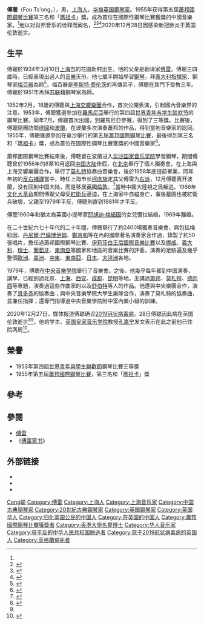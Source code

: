 {{NoteTA|G1=Music}}
{{Refimprove|time=2020-12-29T00:52:24+00:00}}
{{Infobox musical artist
| name = 傅聪
| type = 音樂家
| birth_date = {{birth date|1934|3|10}}
| birth_place = {{ROC-1928|上海市}}
| death_date = {{death date and age|2020|12|28|1934|3|10}}
| death_place ={{UK}}[[倫敦|倫敦]]<ref name="BBC20201229">{{Cite web |url=https://www.bbc.com/news/world-asia-china-55471813 |title=Renowned Chinese pianist Fou Ts'ong dies of Covid-19 |access-date=2020-12-29 |archive-date=2021-02-01 |archive-url=https://web.archive.org/web/20210201232650/https://www.bbc.com/news/world-asia-china-55471813 }}</ref>
| death_cause=[[2019冠狀病毒病|2019冠狀病毒病]]
| image = Fou Ts'ong 1965b.jpg
| image_caption = 1965年的傅聪
| parents = [[傅雷|傅雷]]、[[朱梅馥|朱梅馥]]<ref>[http://sh.eastday.com/m/20131028/u1a7738404.html 傅雷夫婦“葉落歸根”骨灰落葬浦東 傅敏致辭] {{webarchive|url=https://web.archive.org/web/20131029200336/http://sh.eastday.com/m/20131028/u1a7738404.html |date=2013-10-29 }}. Sh.eastday.com (2013-10-28). Retrieved on 2015-07-04.</ref>
| spouse = {{marriage|[[弥拉·梅纽因|弥拉·梅纽因]]|1960|1969|end=d}}<ref>[http://www.thepeerage.com/p23822.htm Fou Ts'ong] {{Wayback|url=http://www.thepeerage.com/p23822.htm |date=20210109161054 }}. The Peerage. Retrieved on 2015-07-04.</ref><br/>{{marriage|玄禧晶|1973|1976|end=d}}<br/>{{marriage|{{le|卓一龙|Patsy Toh}}|1987|2020|end=s}}
| instrument = [[鋼琴|鋼琴]]
| genre = [[古典音樂|古典音樂]]
| occupation = [[鋼琴家|鋼琴家]]
| nationality = {{ROC-1928}}（1934年－1949年）<br>{{PRC}}（1949年－1965年）<br>{{GBR}}（1965年－2020年）
| award = 第五届[[肖邦国际钢琴比赛|肖邦国际钢琴比赛]]第三名和“玛祖卡”奖
}}

'''傅聰'''（Fou Ts'ong，{{bd|1934年|3月10日|2020年|12月28日|catIdx=F傅}}），男，[[上海人|上海人]]，[[華裔英國人|华裔英国]][[鋼琴家|鋼琴家]]。1955年获得第五屆[[蕭邦國際鋼琴比賽|蕭邦國際鋼琴比賽]]第三名和「[[瑪祖卡|瑪祖卡]]」獎，成為首位在國際性鋼琴比賽獲獎的中國音樂家。<ref name=":0" />他以对肖邦音乐的诠释而闻名，<ref>{{Cite news|url=https://www.sohu.com/a/441101873_260616|title=纪念｜不只擅弹肖邦，傅聪还喜欢莫扎特和海顿|work=澎湃新闻|date=2020-12-29|accessdate=2021-12-17|archive-date=2021-12-17|archive-url=https://web.archive.org/web/20211217052450/https://www.sohu.com/a/441101873_260616}}</ref><ref name="BBC_obit">{{Cite news|date=2020-12-29|title=Renowned Chinese pianist Fou Ts'ong dies of Covid-19|language=en-GB|work=BBC News|url=https://www.bbc.com/news/world-asia-china-55471813|access-date=2020-12-29|archive-date=2021-02-01|archive-url=https://web.archive.org/web/20210201232650/https://www.bbc.com/news/world-asia-china-55471813}}</ref><ref>{{Cite news|last=Queirós|first=Luís Miguel|title=Morreu Fou Ts'ong, o luminoso intérprete chinês de Chopin|date=2020-12-29|url=https://www.publico.pt/2020/12/29/culturaipsilon/noticia/morreu-fou-tsong-luminoso-interprete-chines-chopin-1944547|access-date=2020-12-30|work=[[Público_(Portugal)|Público]]|language=pt|archive-date=2021-12-17|archive-url=https://web.archive.org/web/20211217052448/https://www.publico.pt/2020/12/29/culturaipsilon/noticia/morreu-fou-tsong-luminoso-interprete-chines-chopin-1944547}}</ref>2020年12月28日因感染新冠肺炎于英国伦敦逝世。

== 生平 ==
傅聰於1934年3月10日[[上海市_(中華民國)|上海市]]的花園新村出生，他的父亲是翻译家[[傅雷|傅雷]]。傅聰三四歲時，已經表現出過人的[[音樂|音樂]]天份。他七歲半開始學習[[鋼琴|鋼琴]]，拜[[義大利|義大利]][[指揮家|指揮家]]、鋼琴家[[梅百器|梅百器]]為師<ref>{{Cite web|title=Fou Ts’ong|url=https://www.oxfordmusiconline.com/grovemusic/view/10.1093/gmo/9781561592630.001.0001/omo-9781561592630-e-0000010066|accessdate=2020-12-29|work=Grove Music Online|language=en|archive-date=2018-06-02|archive-url=https://web.archive.org/web/20180602095300/http://www.oxfordmusiconline.com/grovemusic/view/10.1093/gmo/9781561592630.001.0001/omo-9781561592630-e-0000010066}}</ref>。梅百器是[[李斯特·费伦茨|李斯特·费伦茨]]的再傳弟子，傅聰在其門下受教三年。傅聰於1951年再拜[[苏联|苏联]]籍鋼琴家{{Internal link helper/en|勃隆斯丹夫人|Ada Bronstein}}為師。

1952年2月，18歲的傅聰與[[上海交響樂團|上海交響樂團]]合作，首次公開表演，引起國內音樂界的注意。1953年，傅聰獲選參加在[[羅馬尼亞|羅馬尼亞]]舉行的第四屆[[世界青年與學生聯歡節|世界青年与学生联欢节]]的鋼琴比賽。同年7月，傅聰首次出國，到羅馬尼亞參賽，得到了三等獎。比賽後，傅聰隨團訪問[[德國|德國]]和[[波蘭|波蘭]]，在波蘭多次演奏蕭邦的作品，得到當地音樂家的認同。1955年，傅聰獲邀參加在華沙舉行的第五屆[[蕭邦國際鋼琴比賽|蕭邦國際鋼琴比賽]]，最後得到第三名和「[[瑪祖卡|瑪祖卡]]」獎，成為首位在國際性鋼琴比賽獲獎的中國音樂家<ref name=":0">{{Cite book|title=游艺黑白——世界钢琴家访问录|author=焦元溥|publisher=广西师范大学出版社|year=2019-10|isbn=9787559821034|location=|pages=}}</ref>。

蕭邦國際鋼琴比賽結束後，傅聰留在波蘭进入[[蕭邦音樂大學|华沙国家音乐学院]]學習鋼琴，期間傅聰曾於1956年的8至10月返回[[中国大陆|中国大陆]]休假，在[[北京|北京]]舉行了個人獨奏會，在上海與上海交響樂團合作，舉行了[[莫札特|莫札特]]協奏曲音樂會，後於1958年底提前畢業，同年年初的[[反右运动#反右的扩大化|反右補課]]當中，時任上海市长[[柯庆施|柯庆施]]定其父傅雷为[[右派|右派]]，12月傅聰离开波蘭，没有回到中国大陆，而是移居[[英國|英國]][[倫敦|倫敦]]。<ref>{{Cite news|title=Classical Music in Review (Published 1993)|url=https://www.nytimes.com/1993/02/03/news/classical-music-in-review-295693.html|newspaper=The New York Times|date=1993-02-03|accessdate=2020-12-29|issn=0362-4331|language=en-US|first=James R.|last=Oestreich|archive-date=2015-05-26|archive-url=https://web.archive.org/web/20150526082311/http://www.nytimes.com/1993/02/03/news/classical-music-in-review-295693.html}}</ref>當時中國大陸視之爲叛逃。1966年[[文化大革命|文化大革命]]期間傅聰父母受[[紅衛兵|紅衛兵]]逼迫，在上海家中自縊身亡，事後墓園也被紅衛兵破壞，父親至1979年平反，傅聰則直到1981年才平反。

傅聰1960年和猶太裔英國小提琴家[[耶胡迪·梅紐因|耶胡迪·梅紐因]]的女兒彌拉結婚，1969年離婚。

在二十世紀六七十年代的二十年間，傅聰舉行了約2400場獨奏音樂會，與包括梅紐因、[[丹尼爾·巴倫博伊姆|丹尼爾·巴倫博伊姆]]、[[鄭京和|鄭京和]]等在內的國際著名演奏家合作過，錄製了約50張唱片，擔任過蕭邦國際鋼琴比賽、[[伊丽莎白王后国际音乐比赛|伊莉莎白王后國際音樂比賽]]以及[[挪威|挪威]]、[[義大利|義大利]]、[[瑞士|瑞士]]、[[葡萄牙|葡萄牙]]、[[東南亞|東南亞]]等國家和地區的音樂比賽的評委，演奏的足跡遍及幾乎整個[[歐洲|歐洲]]、[[美洲|美洲]]、[[中東|中東]]、[[東南亞|東南亞]]、[[日本|日本]]、[[大洋洲|大洋洲]]各地。

1979年，傅聰在[[中央音樂學院|中央音樂學院]]舉行了音樂會。之後，他幾乎每年都到中国演奏、講學，已經到過北京、[[上海|上海]]、[[西安|西安]]、[[成都|成都]]、[[昆明|昆明]]等地。主講過[[蕭邦|蕭邦]]、[[莫札特|莫札特]]、[[德彪西|德彪西]]等專題，演奏過這些作曲家的以及[[舒伯特|舒伯特]]等人的作品。他還與中央樂團合作，演奏了[[貝多芬|貝多芬]]的協奏曲；與中央音樂學院大學生樂隊合作，演奏了莫札特的協奏曲，並兼任指揮；還專門指導過中央音樂學院附中室內樂小組的訓練。

2020年12月27日，媒体报道傅聪确诊[[2019冠状病毒病|2019冠状病毒病]]，28日傅聪因此病在英国伦敦逝世<ref>{{Cite web|title=钢琴家傅聪感染新冠去世|url=http://www.xinhuanet.com/politics/2020-12/29/c_1126920223.htm|accessdate=2020-12-29|work=新华网|archive-date=2021-01-27|archive-url=https://web.archive.org/web/20210127123638/http://www.xinhuanet.com/politics/2020-12/29/c_1126920223.htm}}</ref><ref name="BBC20201229"/>。他的学生、[[皇家音乐学院_(南肯辛顿)|英国皇家音乐学院]]教授[[孔嘉宁|孔嘉宁]]发文表示在此之前他已住院两周<ref>{{Cite web|title=钢琴家傅聪因新冠去世，系傅雷之子|url=https://www.thepaper.cn/newsDetail_forward_10578135|accessdate=2020-12-29|work=澎湃新闻|archive-date=2021-02-28|archive-url=https://web.archive.org/web/20210228070606/https://www.thepaper.cn/newsDetail_forward_10578135}}</ref>。

== 榮譽 ==
* 1953年第四屆[[世界青年與學生聯歡節|世界青年與學生聯歡節]]鋼琴比賽三等獎
*1955年第五屆[[蕭邦國際鋼琴比賽|蕭邦國際鋼琴比賽]]，第三名和「[[瑪祖卡|瑪祖卡]]」獎

== 參考 ==
{{reflist|30em}}

== 參閱 ==
* [[傅雷|傅雷]]
* 《[[傅雷家书|傅雷家书]]》

== 外部链接 ==
{{Commons category}}
*{{Allmusic}}
*{{Discogs artist}}
*{{imdb name}}

{{Authority control}}
{{DEFAULTSORT:Fu Cong}}
[[Category:傅姓|Cong聪]]
[[Category:傅雷|Category:傅雷]]
[[Category:上海人|Category:上海人]]
[[Category:上海音乐家|Category:上海音乐家]]
[[Category:中国古典钢琴家|Category:中国古典钢琴家]]
[[Category:20世紀古典鋼琴家|Category:20世紀古典鋼琴家]]
[[Category:英国鋼琴家|Category:英国鋼琴家]]
[[Category:英国华人|Category:英国华人]]
[[Category:归化英国公民的中国人|Category:归化英国公民的中国人]]
[[Category:在英国的中国人|Category:在英国的中国人]]
[[Category:蕭邦國際鋼琴比賽獲獎者|Category:蕭邦國際鋼琴比賽獲獎者]]
[[Category:香港大學名譽博士|Category:香港大學名譽博士]]
[[Category:华人音乐家|Category:华人音乐家]]
[[Category:获平反的中华人民共和国脱逃者|Category:获平反的中华人民共和国脱逃者]]
[[Category:死于2019冠状病毒病的英国人|Category:死于2019冠状病毒病的英国人]]
[[Category:英格蘭病死者|Category:英格蘭病死者]]